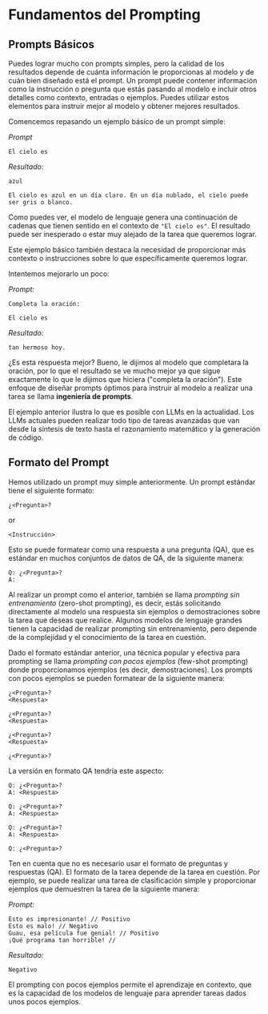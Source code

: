 # Fundamentos del Prompting

## Prompts Básicos

Puedes lograr mucho con prompts simples, pero la calidad de los resultados depende de cuánta información le proporcionas al modelo y de cuán bien diseñado está el prompt. Un prompt puede contener información como la instrucción o pregunta que estás pasando al modelo e incluir otros detalles como contexto, entradas o ejemplos. Puedes utilizar estos elementos para instruir mejor al modelo y obtener mejores resultados.

Comencemos repasando un ejemplo básico de un prompt simple:

*Prompt*
```
El cielo es
```

*Resultado:*
```
azul

El cielo es azul en un día claro. En un día nublado, el cielo puede ser gris o blanco.
```

Como puedes ver, el modelo de lenguaje genera una continuación de cadenas que tienen sentido en el contexto de `"El cielo es"`. El resultado puede ser inesperado o estar muy alejado de la tarea que queremos lograr.

Este ejemplo básico también destaca la necesidad de proporcionar más contexto o instrucciones sobre lo que específicamente queremos lograr.


Intentemos mejorarlo un poco:


*Prompt:*
```
Completa la oración:

El cielo es
```

*Resultado:*

```
tan hermoso hoy.
```


¿Es esta respuesta mejor? Bueno, le dijimos al modelo que completara la oración, por lo que el resultado se ve mucho mejor ya que sigue exactamente lo que le dijimos que hiciera ("completa la oración"). Este enfoque de diseñar prompts óptimos para instruir al modelo a realizar una tarea se llama **ingeniería de prompts**.

El ejemplo anterior ilustra lo que es posible con LLMs en la actualidad. Los LLMs actuales pueden realizar todo tipo de tareas avanzadas que van desde la síntesis de texto hasta el razonamiento matemático y la generación de código.

## Formato del Prompt

Hemos utilizado un prompt muy simple anteriormente. Un prompt estándar tiene el siguiente formato:

```
¿<Pregunta>?
```

or

```
<Instrucción>
```

Esto se puede formatear como una respuesta a una pregunta (QA), que es estándar en muchos conjuntos de datos de QA, de la siguiente manera:

```
Q: ¿<Pregunta>?
A:
```

Al realizar un prompt como el anterior, también se llama *prompting sin entrenamiento* (zero-shot prompting), es decir, estás solicitando directamente al modelo una respuesta sin ejemplos o demostraciones sobre la tarea que deseas que realice. Algunos modelos de lenguaje grandes tienen la capacidad de realizar prompting sin entrenamiento, pero depende de la complejidad y el conocimiento de la tarea en cuestión.

Dado el formato estándar anterior, una técnica popular y efectiva para prompting se llama *prompting con pocos ejemplos* (few-shot prompting) donde proporcionamos ejemplos (es decir, demostraciones). Los prompts con pocos ejemplos se pueden formatear de la siguiente manera:

```
¿<Pregunta>?
<Respuesta>

¿<Pregunta>?
<Respuesta>

¿<Pregunta>?
<Respuesta>

¿<Pregunta>?

```

La versión en formato QA tendría este aspecto:

```
Q: ¿<Pregunta>?
A: <Respuesta>

Q: ¿<Pregunta>?
A: <Respuesta>

Q: ¿<Pregunta>?
A: <Respuesta>

Q: ¿<Pregunta>?
```

Ten en cuenta que no es necesario usar el formato de preguntas y respuestas (QA). El formato de la tarea depende de la tarea en cuestión. Por ejemplo, se puede realizar una tarea de clasificación simple y proporcionar ejemplos que demuestren la tarea de la siguiente manera:

*Prompt:*
```
Esto es impresionante! // Positivo
Esto es malo! // Negativo
Guau, esa película fue genial! // Positivo
¡Qué programa tan horrible! //
```

*Resultado:*
```
Negativo
```

El prompting con pocos ejemplos permite el aprendizaje en contexto, que es la capacidad de los modelos de lenguaje para aprender tareas dados unos pocos ejemplos.
